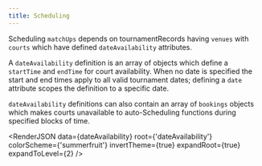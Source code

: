```yaml
---
title: Scheduling
---
```



Scheduling `matchUps` depends on tournamentRecords having `venues` with `courts` which have defined `dateAvailability` attributes.

A `dateAvailability` definition is an array of objects which define a `startTime` and `endTime` for court availability.
When no date is specified the start and end times apply to all valid tournament dates; defining a `date` attribute scopes the
definition to a specific date.

`dateAvailability` definitions can also contain an array of `bookings` objects which makes courts unavailable to auto-Scheduling
functions during specified blocks of time.

<RenderJSON
  data={dateAvailability}
  root={'dateAvailability'}
  colorScheme={'summerfruit'}
  invertTheme={true}
  expandRoot={true}
  expandToLevel={2}
/>
